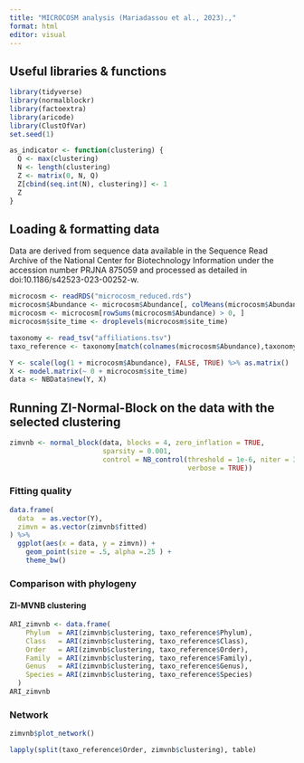 ```yaml
---
title: "MICROCOSM analysis (Mariadassou et al., 2023).,"
format: html
editor: visual
---
```


## Useful libraries & functions

```r
library(tidyverse)
library(normalblockr)
library(factoextra)
library(aricode)
library(ClustOfVar)
set.seed(1)
```

```r
as_indicator <- function(clustering) {
  Q <- max(clustering)
  N <- length(clustering)
  Z <- matrix(0, N, Q)
  Z[cbind(seq.int(N), clustering)] <- 1
  Z
}
```

## Loading & formatting data

Data are derived from sequence data available in the Sequence Read Archive of the National Center for Biotechnology Information under the accession number PRJNA 875059 and processed as detailed in doi:10.1186/s42523-023-00252-w.

```r
microcosm <- readRDS("microcosm_reduced.rds")
microcosm$Abundance <- microcosm$Abundance[, colMeans(microcosm$Abundance > 0) > 0.05]
microcosm <- microcosm[rowSums(microcosm$Abundance) > 0, ]
microcosm$site_time <- droplevels(microcosm$site_time)
```

```r
taxonomy <- read_tsv("affiliations.tsv")
taxo_reference <- taxonomy[match(colnames(microcosm$Abundance),taxonomy$ASV), ]
```

```r
Y <- scale(log(1 + microcosm$Abundance), FALSE, TRUE) %>% as.matrix()
X <- model.matrix(~ 0 + microcosm$site_time)
data <- NBData$new(Y, X)
```

## Running ZI-Normal-Block on the data with the selected clustering

```r
zimvnb <- normal_block(data, blocks = 4, zero_inflation = TRUE,
                       sparsity = 0.001,
                       control = NB_control(threshold = 1e-6, niter = 300,
                                            verbose = TRUE))
```

### Fitting quality

```r
data.frame(
  data  = as.vector(Y),
  zimvn = as.vector(zimvnb$fitted)
) %>%
  ggplot(aes(x = data, y = zimvn)) +
    geom_point(size = .5, alpha =.25 ) +
    theme_bw()
```

### Comparison with phylogeny

#### ZI-MVNB clustering

```r
ARI_zimvnb <- data.frame(
    Phylum  = ARI(zimvnb$clustering, taxo_reference$Phylum),
    Class   = ARI(zimvnb$clustering, taxo_reference$Class),
    Order   = ARI(zimvnb$clustering, taxo_reference$Order),
    Family  = ARI(zimvnb$clustering, taxo_reference$Family),
    Genus   = ARI(zimvnb$clustering, taxo_reference$Genus),
    Species = ARI(zimvnb$clustering, taxo_reference$Species)
  )
ARI_zimvnb
```

### Network

```r
zimvnb$plot_network()
```

```r
lapply(split(taxo_reference$Order, zimvnb$clustering), table)
```
